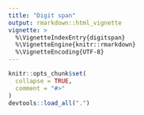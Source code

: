 ```yaml
---
title: "Digit span"
output: rmarkdown::html_vignette
vignette: >
  %\VignetteIndexEntry{digitspan}
  %\VignetteEngine{knitr::rmarkdown}
  %\VignetteEncoding{UTF-8}
---
```


```r
knitr::opts_chunk$set(
  collapse = TRUE,
  comment = "#>"
)
devtools::load_all(".")
```